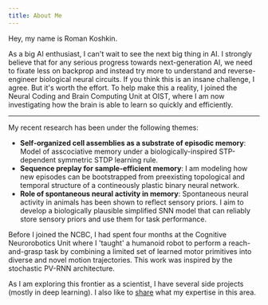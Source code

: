 ---
title: About Me
---

Hey, my name is Roman Koshkin.

As a big AI enthusiast, I can't wait to see the next big thing in AI. I strongly believe that for any serious progress towards next-generation AI, we need to fixate less on backprop and instead try more to understand and reverse-engineer biological neural circuits. If you think this is an insane challenge, I agree. But it's worth the effort. To help make this a reality, I joined the <Link href="https://groups.oist.jp/ncbc">Neural Coding and Brain Computing Unit at OIST</Link>, where I am now investigating how the brain is able to learn so quickly and efficiently.

---

My recent research has been under the following themes:

- <b>Self-organized cell assemblies as a substrate of episodic memory</b>: Model of asscociative
  memory under a biologically-inspired STP-dependent symmetric STDP learning rule.
- <b>Sequence preplay for sample-efficient memory</b>: I am modeling how new episodes can be
  bootstrapped from preexisting topological and temporal structure of a contineously plastic binary
  neural network.
- <b>Role of spontaneous neural activity in memory</b>: Spontaneous neural activity in animals has
  been shown to reflect sensory priors. I aim to develop a biologically plausible simplified SNN
  model that can reliably store sensory priors and use them for task performance.

Before I joined the NCBC, I had spent four months at the Cognitive Neurorobotics Unit where I 'taught' a humanoid robot to perform a reach-and-grasp task by combining a limited set of learned motor primitives into diverse and novel motion trajectories. This work was inspired by the stochastic PV-RNN architecture.

As I am exploring this frontier as a scientist, I have several side projects (mostly in deep learning). I also like to [share](https://twitter.com) what my expertise in this area.

<RecipeReviewCard></RecipeReviewCard>

